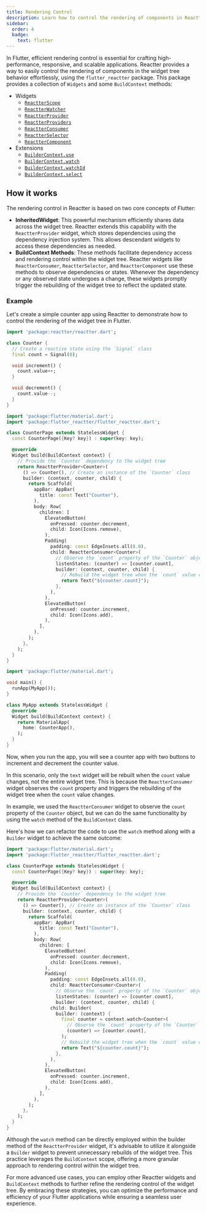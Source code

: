 ```yaml
---
title: Rendering Control
description: Learn how to control the rendering of components in Reactter.
sidebar:
  order: 4
  badge:
    text: flutter
---
```



In Flutter, efficient rendering control is essential for crafting high-performance, responsive, and scalable applications.
Reactter provides a way to easily control the rendering of components in the widget tree behavior effortlessly, using the `flutter_reactter` package.
This package provides a collection of `Widgets` and some `BuildContext` methods:

- Widgets
  - [`ReactterScope`](/reactter/widgets/reactter_scope)
  - [`ReactterWatcher`](/reactter/widgets/reactter_watcher)
  - [`ReactterProvider`](/reactter/widgets/reactter_provider)
  - [`ReactterProviders`](/reactter/widgets/reactter_providers)
  - [`ReactterConsumer`](/reactter/widgets/reactter_consumer)
  - [`ReactterSelector`](/reactter/widgets/reactter_selector)
  - [`ReactterComponent`](/reactter/widgets/reactter_component)
- Extensions
  - [`BuilderContext.use`](/reactter/extensions/builder_context_use)
  - [`BuilderContext.watch`](/reactter/extensions/builder_context_watch)
  - [`BuilderContext.watchId`](/reactter/extensions/builder_context_watch_id)
  - [`BuilderContext.select`](/reactter/extensions/builder_context_select)

## How it works

The rendering control in Reactter is based on two core concepts of Flutter:

- **InheritedWidget**: This powerful mechanism efficiently shares data across the widget tree.
Reactter extends this capability with the `ReactterProvider` widget, which stores dependencies using the dependency injection system.
This allows descendant widgets to access these dependencies as needed.
- **BuildContext Methods**: These methods facilitate dependency access and rendering control within the widget tree.
Reactter widgets like `ReactterConsumer`, `ReactterSelector`, and `ReactterComponent` use these methods to observe dependencies or states.
Whenever the dependency or any observed state undergoes a change, these widgets promptly trigger the rebuilding of the widget tree to reflect the updated state.

### Example

Let's create a simple counter app using Reactter to demonstrate how to control the rendering of the widget tree in Flutter.

```dart title="counter.dart" "count"
import 'package:reactter/reactter.dart';

class Counter {
  // Create a reactive state using the `Signal` class
  final count = Signal(0);

  void increment() {
    count.value++;
  }

  void decrement() {
    count.value--;
  }
}
```

```dart title="counter_app.dart" /Counter(?!\u0060)(?!Page)/ "Counter()" "counter" "counter.increment" "counter.decrement" "counter.count" "ReactterProvider" "ReactterConsumer"
import 'package:flutter/material.dart';
import 'package:flutter_reactter/flutter_reactter.dart';

class CounterPage extends StatelessWidget {
  const CounterPage({Key? key}) : super(key: key);

  @override
  Widget build(BuildContext context) {
    // Provide the `Counter` dependency to the widget tree
    return ReactterProvider<Counter>(
      () => Counter(), // Create an instance of the `Counter` class
      builder: (context, counter, child) {
        return Scaffold(
          appBar: AppBar(
            title: const Text("Counter"),
          ),
          body: Row(
            children: [
              ElevatedButton(
                onPressed: counter.decrement,
                child: Icon(Icons.remove),
              ),
              Padding(
                padding: const EdgeInsets.all(8.0),
                child: ReactterConsumer<Counter>(
                  // Observe the `count` property of the `Counter` object
                  listenStates: (counter) => [counter.count],
                  builder: (context, counter, child) {
                    // Rebuild the widget tree when the `count` value changes
                    return Text("${counter.count}");
                  },
                ),
              ),
              ElevatedButton(
                onPressed: counter.increment,
                child: Icon(Icons.add),
              ),
            ],
          ),
        );
      },
    );
  }
}
```

```dart title="main.dart" collapse={1-100}
import 'package:flutter/material.dart';

void main() {
  runApp(MyApp());
}

class MyApp extends StatelessWidget {
  @override
  Widget build(BuildContext context) {
    return MaterialApp(
      home: CounterApp(),
    );
  }
}
```

Now, when you run the app, you will see a counter app with two buttons to increment and decrement the counter value.

In this scenario, only the `text` widget will be rebuilt when the `count` value changes, not the entire widget tree.
This is because the `ReactterConsumer` widget observes the `count` property and triggers the rebuilding of the widget tree when the `count` value changes.

In example, we used the `ReactterConsumer` widget to observe the `count` property of the `Counter` object,
but we can do the same functionality by using the `watch` method of the `BuildContext` class.

Here's how we can refactor the code to use the `watch` method along with a `Builder` widget to achieve the same outcome:

```dart title="counter_app.dart" collapse={1-22, 40-50} del={25-28} ins={29-34} /Counter(?!\u0060)(?!Page)/ "counter" "counter.increment" "counter.decrement" "counter.count" "ReactterProvider" "ReactterConsumer" "context.watch"
import 'package:flutter/material.dart';
import 'package:flutter_reactter/flutter_reactter.dart';

class CounterPage extends StatelessWidget {
  const CounterPage({Key? key}) : super(key: key);

  @override
  Widget build(BuildContext context) {
    // Provide the `Counter` dependency to the widget tree
    return ReactterProvider<Counter>(
      () => Counter(), // Create an instance of the `Counter` class
      builder: (context, counter, child) {
        return Scaffold(
          appBar: AppBar(
            title: const Text("Counter"),
          ),
          body: Row(
            children: [
              ElevatedButton(
                onPressed: counter.decrement,
                child: Icon(Icons.remove),
              ),
              Padding(
                padding: const EdgeInsets.all(8.0),
                child: ReactterConsumer<Counter>(
                  // Observe the `count` property of the `Counter` object
                  listenStates: (counter) => [counter.count],
                  builder: (context, counter, child) {
                child: Builder(
                  builder: (context) {
                    final counter = context.watch<Counter>(
                      // Observe the `count` property of the `Counter` object
                      (counter) => [counter.count],
                    );
                    // Rebuild the widget tree when the `count` value changes
                    return Text("${counter.count}");
                  },
                ),
              ),
              ElevatedButton(
                onPressed: counter.increment,
                child: Icon(Icons.add),
              ),
            ],
          ),
        );
      },
    );
  }
}
```

Although the `watch` method can be directly employed within the builder method of the `ReactterProvider` widget,
it's advisable to utilize it alongside a `Builder` widget to prevent unnecessary rebuilds of the widget tree.
This practice leverages the `BuildContext` scope, offering a more granular approach to rendering control within the widget tree.

For more advanced use cases, you can employ other Reactter widgets and `BuildContext` methods to further refine the rendering control of the widget tree.
By embracing these strategies, you can optimize the performance and efficiency of your Flutter applications while ensuring a seamless user experience.

